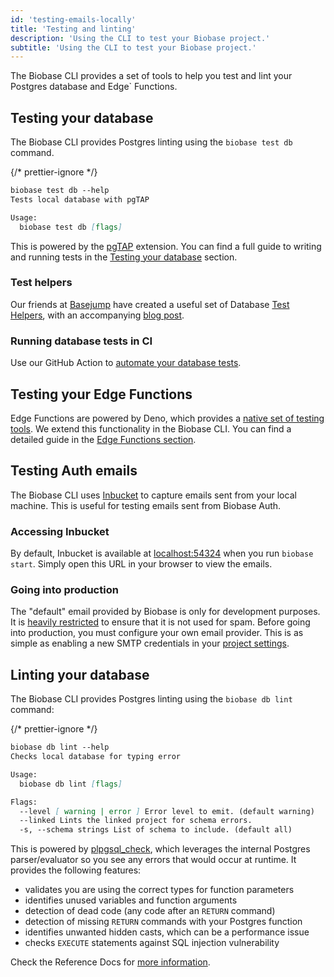 ```yaml
---
id: 'testing-emails-locally'
title: 'Testing and linting'
description: 'Using the CLI to test your Biobase project.'
subtitle: 'Using the CLI to test your Biobase project.'
---
```


The Biobase CLI provides a set of tools to help you test and lint your Postgres database and Edge` Functions.

## Testing your database

The Biobase CLI provides Postgres linting using the `biobase test db` command.

{/* prettier-ignore */}
```markdown
biobase test db --help
Tests local database with pgTAP

Usage:
  biobase test db [flags]
```

This is powered by the [pgTAP](https://biobase.studio/docs/guides/database/extensions/pgtap) extension. You can find a full guide to writing and running tests in the [Testing your database](/docs/guides/database/testing) section.

### Test helpers

Our friends at [Basejump](https://usebasejump.com/) have created a useful set of Database [Test Helpers](https://github.com/usebasejump/biobase-test-helpers), with an accompanying [blog post](https://usebasejump.com/blog/testing-on-biobase-with-pgtap).

### Running database tests in CI

Use our GitHub Action to [automate your database tests](/docs/guides/cli/github-action/testing#testing-your-database).

## Testing your Edge Functions

Edge Functions are powered by Deno, which provides a [native set of testing tools](https://deno.land/manual@v1.35.3/basics/testing). We extend this functionality in the Biobase CLI. You can find a detailed guide in the [Edge Functions section](/docs/guides/functions/unit-test).

## Testing Auth emails

The Biobase CLI uses [Inbucket](https://github.com/inbucket/inbucket) to capture emails sent from your local machine. This is useful for testing emails sent from Biobase Auth.

### Accessing Inbucket

By default, Inbucket is available at [localhost:54324](http://localhost:54324) when you run `biobase start`. Simply open this URL in your browser to view the emails.

### Going into production

The "default" email provided by Biobase is only for development purposes. It is [heavily restricted](/docs/guides/platform/going-into-prod#auth-rate-limits) to ensure that it is not used for spam. Before going into production, you must configure your own email provider. This is as simple as enabling a new SMTP credentials in your [project settings](https://biobase.studio/dashboard/project/_/settings/auth).

## Linting your database

The Biobase CLI provides Postgres linting using the `biobase db lint` command:

{/* prettier-ignore */}
```markdown
biobase db lint --help
Checks local database for typing error

Usage:
  biobase db lint [flags]

Flags:
  --level [ warning | error ] Error level to emit. (default warning)
  --linked Lints the linked project for schema errors.
  -s, --schema strings List of schema to include. (default all)
```

This is powered by [plpgsql_check](https://github.com/okbob/plpgsql_check), which leverages the internal Postgres parser/evaluator so you see any errors that would occur at runtime. It provides the following features:

- validates you are using the correct types for function parameters
- identifies unused variables and function arguments
- detection of dead code (any code after an `RETURN` command)
- detection of missing `RETURN` commands with your Postgres function
- identifies unwanted hidden casts, which can be a performance issue
- checks `EXECUTE` statements against SQL injection vulnerability

Check the Reference Docs for [more information](/docs/reference/cli/biobase-db-lint).
